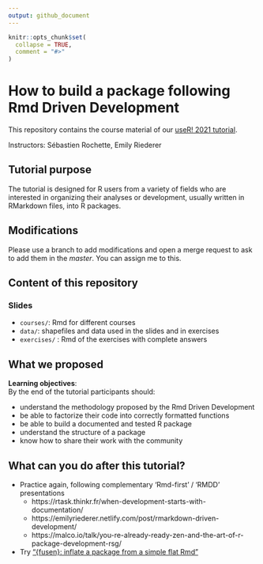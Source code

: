 ```yaml
---
output: github_document
---
```


<!-- README.md is generated from README.Rmd. Please edit that file -->

```r
knitr::opts_chunk$set(
  collapse = TRUE,
  comment = "#>"
)
```

# How to build a package following Rmd Driven Development

<!-- badges: start -->
<!-- badges: end -->

This repository contains the course material of our [useR! 2021 tutorial](https://user2021.r-project.org/).

Instructors: Sébastien Rochette, Emily Riederer

## Tutorial purpose

The tutorial is designed for R users from a variety of fields who are interested in organizing their analyses or development, usually written in RMarkdown files, into R packages. 

## Modifications

Please use a branch to add modifications and open a merge request to ask to add them in the _master_. You can assign me to this.

## Content of this repository

### Slides

- `courses/`: Rmd for different courses
- `data/`: shapefiles and data used in the slides and in exercises
- `exercises/` : Rmd of the exercises with complete answers

## What we proposed


**Learning objectives**:  
By the end of the tutorial participants should:

- understand the methodology proposed by the Rmd Driven Development
- be able to factorize their code into correctly formatted functions
- be able to build a documented and tested R package
- understand the structure of a package
- know how to share their work with the community

## What can you do after this tutorial?

- Practice again, following complementary 'Rmd-first' / 'RMDD' presentations
  + https://rtask.thinkr.fr/when-development-starts-with-documentation/
  + https://emilyriederer.netlify.com/post/rmarkdown-driven-development/
  + https://malco.io/talk/you-re-already-ready-zen-and-the-art-of-r-package-development-rsg/
  
- Try ["{fusen}: inflate a package from a simple flat Rmd"](https://rtask.thinkr.fr/fusen-create-a-package-from-a-single-rmarkdown-file/)

